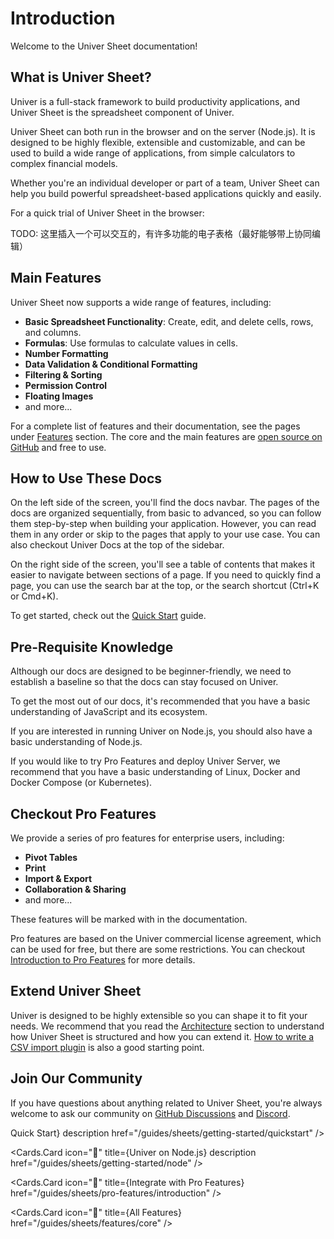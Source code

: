 
# Introduction

Welcome to the Univer Sheet documentation!

## What is Univer Sheet?

Univer is a full-stack framework to build productivity applications, and Univer Sheet is the spreadsheet component of Univer. 

Univer Sheet can both run in the browser and on the server (Node.js). It is designed to be highly flexible, extensible and customizable, and can be used to build a wide range of applications, from simple calculators to complex financial models.

Whether you're an individual developer or part of a team, Univer Sheet can help you build powerful spreadsheet-based applications quickly and easily.

For a quick trial of Univer Sheet in the browser:

TODO: 这里插入一个可以交互的，有许多功能的电子表格（最好能够带上协同编辑）

## Main Features

Univer Sheet now supports a wide range of features, including:

- **Basic Spreadsheet Functionality**: Create, edit, and delete cells, rows, and columns.
- **Formulas**: Use formulas to calculate values in cells.
- **Number Formatting**
- **Data Validation & Conditional Formatting**
- **Filtering & Sorting**
- **Permission Control**
- **Floating Images**
- and more...

For a complete list of features and their documentation, see the pages under [Features](/guides/sheets/features/core) section. The core and the main features are [open source on GitHub](https://github.com/dream-num/univer) and free to use.

## How to Use These Docs

On the left side of the screen, you'll find the docs navbar. The pages of the docs are organized sequentially, from basic to advanced, so you can follow them step-by-step when building your application. However, you can read them in any order or skip to the pages that apply to your use case. You can also checkout Univer Docs at the top of the sidebar.

On the right side of the screen, you'll see a table of contents that makes it easier to navigate between sections of a page. If you need to quickly find a page, you can use the search bar at the top, or the search shortcut (Ctrl+K or Cmd+K).

To get started, check out the [Quick Start](/guides/sheets/getting-started/quickstart) guide.

## Pre-Requisite Knowledge

Although our docs are designed to be beginner-friendly, we need to establish a baseline so that the docs can stay focused on Univer.

To get the most out of our docs, it's recommended that you have a basic understanding of JavaScript and its ecosystem. 

If you are interested in running Univer on Node.js, you should also have a basic understanding of Node.js. 

If you would like to try Pro Features and deploy Univer Server, we recommend that you have a basic understanding of Linux, Docker and Docker Compose (or Kubernetes).

## Checkout Pro Features

We provide a series of pro features for enterprise users, including: 

- **Pivot Tables**
- **Print**
- **Import & Export**
- **Collaboration & Sharing**
- and more...

These features will be marked with <span className="mr-2"><TitleTag /></span> in the documentation.

Pro features are based on the Univer commercial license agreement, which can be used for free, but there are some restrictions. You can checkout [Introduction to Pro Features](/guides/sheets/pro-features/introduction) for more details.

## Extend Univer Sheet

Univer is designed to be highly extensible so you can shape it to fit your needs. We recommend that you read the [Architecture](/introduction/architecture/univer) section to understand how Univer Sheet is structured and how you can extend it. [How to write a CSV import plugin](http://localhost:3000/en-US/guides/sheets/tutorials/csv-import-plugin) is also a good starting point.

## Join Our Community

If you have questions about anything related to Univer Sheet, you're always welcome to ask our community on [GitHub Discussions](https://github.com/dream-num/univer/discussions) and [Discord](https://discord.gg/z3NKNT6D2f).

<Cards className="mt-16">
  <Cards.Card
    icon="📊"
    title={<span className="">Quick Start</span>}
    description
    href="/guides/sheets/getting-started/quickstart"
  />

  <Cards.Card
    icon="🫘"
    title={<span className="">Univer on Node.js</span>}
    description
    href="/guides/sheets/getting-started/node"
  />

  <Cards.Card
    icon="🌌"
    title={<span className="">Integrate with Pro Features</span>}
    href="/guides/sheets/pro-features/introduction"
  />

  <Cards.Card
    icon="🌟"
    title={<span className="">All Features</span>}
    href="/guides/sheets/features/core"
  />
</Cards>
